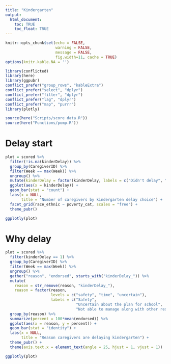 ```yaml
---
title: "Kindergarten"
output: 
  html_document:
    toc: TRUE
    toc_float: TRUE
---
```




```r
knitr::opts_chunk$set(echo = FALSE, 
                      warning = FALSE, 
                      message = FALSE, 
                      fig.width=11, cache = TRUE)
options(knitr.kable.NA = '')
```

```r
library(conflicted)
library(here)
library(ggpubr)
conflict_prefer("group_rows", "kableExtra")
conflict_prefer("select", "dplyr")
conflict_prefer("filter", "dplyr")
conflict_prefer("lag", "dplyr")
conflict_prefer("map", "purrr")
library(plotly)
```

```r
source(here("Scripts/score data.R")) 
source(here("Functions/pomp.R"))
```

# Delay start

```r
plot = scored %>%
  filter(!is.na(kinderDelay)) %>%
  group_by(CaregiverID) %>%
  filter(Week == max(Week)) %>%
  ungroup() %>%
  mutate(kinderDelay = factor(kinderDelay, labels = c("Didn't delay", "Delayed"))) %>%
  ggplot(aes(x = kinderDelay)) +
  geom_bar(stat = "count") +
  labs(x = NULL,
       title = "Number of caregivers by kindergarten delay choice") +
  facet_grid(race_ethnic ~ poverty_cat, scales = "free") +
  theme_pubr()

ggplotly(plot)
```

# Why delay

```r
plot = scored %>%
  filter(kinderDelay == 1) %>%
  group_by(CaregiverID) %>%
  filter(Week == max(Week)) %>%
  ungroup() %>%
  gather("reason", "endorsed", starts_with("kinderDelay_")) %>%
  mutate(
    reason = str_remove(reason, "kinderDelay_"),
    reason = factor(reason,
                    levels = c("safety", "time", "uncertain"),
                    labels = c("Safety",
                               "Uncertain about the plan for school",
                               "Not able to manage along with other responsibilities"))) %>%
  group_by(reason) %>%
  summarize(percent = 100*mean(endorsed)) %>%
  ggplot(aes(x = reason, y = percent)) +
  geom_bar(stat = "identity") +
  labs(x = NULL,
       title = "Reason caregivers are delaying kindergarten") +
  theme_pubr() +
  theme(axis.text.x = element_text(angle = 25, hjust = 1, vjust = 1))

ggplotly(plot)
```


